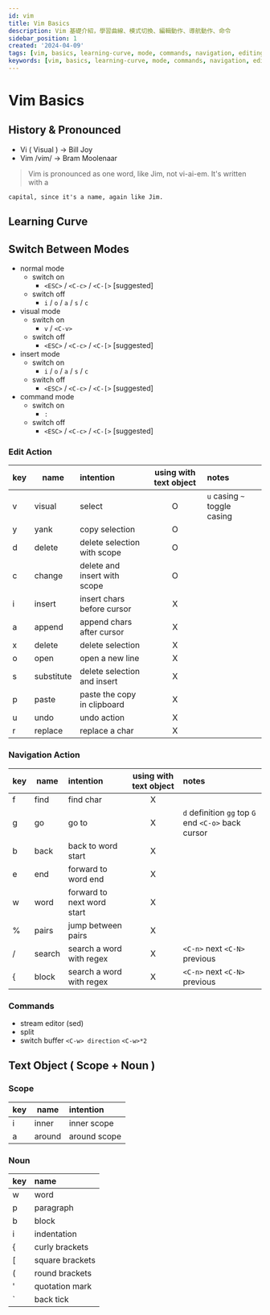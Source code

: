 ```yaml
---
id: vim
title: Vim Basics
description: Vim 基礎介紹，學習曲線、模式切換、編輯動作、導航動作、命令
sidebar_position: 1
created: '2024-04-09'
tags: [vim, basics, learning-curve, mode, commands, navigation, editing]
keywords: [vim, basics, learning-curve, mode, commands, navigation, editing]
---
```



# Vim Basics

## History & Pronounced

-   Vi ( Visual ) -> Bill Joy
-   Vim /vim/ -> Bram Moolenaar

> Vim is pronounced as one word, like Jim, not vi-ai-em. It's written with a

    capital, since it's a name, again like Jim.

## Learning Curve

<ReactPlayer loop controls={false} playing={true} url='https://youtu.be/AlSkhK4j7_U' />

## Switch Between Modes

-   normal mode
    -   switch on
        -   `<ESC>` / `<C-c>` / `<C-[>` [suggested]
    -   switch off
        -   `i` / `o` / `a` / `s` / `c`
-   visual mode
    -   switch on
        -   `v` / `<C-v>`
    -   switch off
        -   `<ESC>` / `<C-c>` / `<C-[>` [suggested]
-   insert mode
    -   switch on
        -   `i` / `o` / `a` / `s` / `c`
    -   switch off
        -   `<ESC>` / `<C-c>` / `<C-[>` [suggested]
-   command mode
    -   switch on
        -   `:`
    -   switch off
        -   `<ESC>` / `<C-c>` / `<C-[>` [suggested]

### Edit Action

| key | name       | intention                    | using with text object | notes                        |
| --- | ---------- | :--------------------------- | :--------------------: | :--------------------------- |
| v   | visual     | select                       |           O            | `u` casing `~` toggle casing |
| y   | yank       | copy selection               |           O            |                              |
| d   | delete     | delete selection with scope  |           O            |                              |
| c   | change     | delete and insert with scope |           O            |                              |
| i   | insert     | insert chars before cursor   |           X            |                              |
| a   | append     | append chars after cursor    |           X            |                              |
| x   | delete     | delete selection             |           X            |                              |
| o   | open       | open a new line              |           X            |                              |
| s   | substitute | delete selection and insert  |           X            |                              |
| p   | paste      | paste the copy in clipboard  |           X            |                              |
| u   | undo       | undo action                  |           X            |                              |
| r   | replace    | replace a char               |           X            |                              |

### Navigation Action

| key | name   | intention                  | using with text object | notes                                               |
| --- | ------ | :------------------------- | :--------------------: | :-------------------------------------------------- |
| f   | find   | find char                  |           X            |                                                     |
| g   | go     | go to                      |           X            | `d` definition `gg` top `G` end `<C-o>` back cursor |
| b   | back   | back to word start         |           X            |                                                     |
| e   | end    | forward to word end        |           X            |                                                     |
| w   | word   | forward to next word start |           X            |                                                     |
| %   | pairs  | jump between pairs         |           X            |                                                     |
| /   | search | search a word with regex   |           X            | `<C-n>` next `<C-N>` previous                       |
| \{  | block  | search a word with regex   |           X            | `<C-n>` next `<C-N>` previous                       |

### Commands

-   stream editor (sed)
-   split
-   switch buffer `<C-w> direction` `<C-w>*2`

## Text Object ( Scope + Noun )

### Scope

| key | name   | intention    |
| --- | ------ | :----------- |
| i   | inner  | inner scope  |
| a   | around | around scope |

### Noun

| key | name            |
| --- | :-------------- |
| w   | word            |
| p   | paragraph       |
| b   | block           |
| i   | indentation     |
| \{  | curly brackets  |
| \[  | square brackets |
| \(  | round brackets  |
| '   | quotation mark  |
| `   | back tick       |

